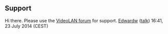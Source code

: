 ==Support==
Hi there. Please use the [http://forum.videolan.org/ VideoLAN forum] for support. [[User:Edwardw|Edwardw]] ([[User talk:Edwardw|talk]]) 16:41, 23 July 2014 (CEST)
